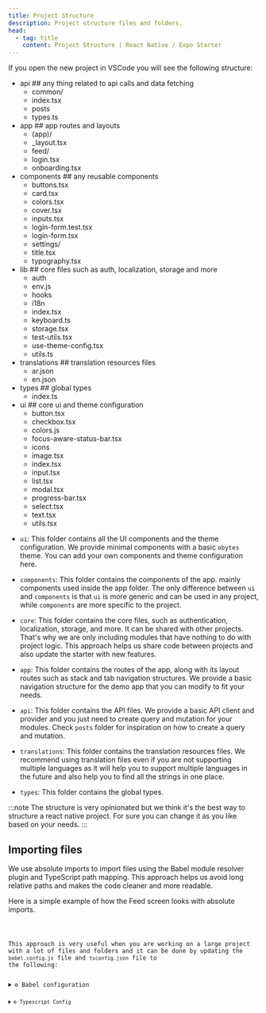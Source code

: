 ```yaml
---
title: Project Structure
description: Project structure files and folders.
head:
  - tag: title
    content: Project Structure | React Native / Expo Starter
---
```



If you open the new project in VSCode you will see the following structure:

<FileTree>

- api ## any thing related to api calls and data fetching
  - common/
  - index.tsx
  - posts
  - types.ts
- app ## app routes and layouts
  - (app)/
  - \_layout.tsx
  - feed/
  - login.tsx
  - onboarding.tsx
- components ## any reusable components
  - buttons.tsx
  - card.tsx
  - colors.tsx
  - cover.tsx
  - inputs.tsx
  - login-form.test.tsx
  - login-form.tsx
  - settings/
  - title.tsx
  - typography.tsx
- lib ## core files such as auth, localization, storage and more
  - auth
  - env.js
  - hooks
  - i18n
  - index.tsx
  - keyboard.ts
  - storage.tsx
  - test-utils.tsx
  - use-theme-config.tsx
  - utils.ts
- translations ## translation resources files
  - ar.json
  - en.json
- types ## global types
  - index.ts
- ui ## core ui and theme configuration
  - button.tsx
  - checkbox.tsx
  - colors.js
  - focus-aware-status-bar.tsx
  - icons
  - image.tsx
  - index.tsx
  - input.tsx
  - list.tsx
  - modal.tsx
  - progress-bar.tsx
  - select.tsx
  - text.tsx
  - utils.tsx

</FileTree>

- `ui`: This folder contains all the UI components and the theme configuration. We provide minimal components with a basic `obytes` theme. You can add your own components and theme configuration here.

- `components`: This folder contains the components of the app. mainly components used inside the app folder. The only difference between `ui` and `components` is that `ui` is more generic and can be used in any project, while `components` are more specific to the project.

- `core`: This folder contains the core files, such as authentication, localization, storage, and more. It can be shared with other projects. That's why we are only including modules that have nothing to do with project logic. This approach helps us share code between projects and also update the starter with new features.

- `app`: This folder contains the routes of the app, along with its layout routes such as stack and tab navigation structures. We provide a basic navigation structure for the demo app that you can modify to fit your needs.

- `api`: This folder contains the API files. We provide a basic API client and provider and you just need to create query and mutation for your modules. Check `posts` folder for inspiration on how to create a query and mutation.

- `translations`: This folder contains the translation resources files. We recommend using translation files even if you are not supporting multiple languages as it will help you to support multiple languages in the future and also help you to find all the strings in one place.

- `types`: This folder contains the global types.

:::note
The structure is very opinionated but we think it's
the best way to structure a react native project. For sure you can change it as you like based on your needs.
:::

## Importing files

We use absolute imports to import files using the Babel module resolver plugin and TypeScript path mapping. This approach helps us avoid long relative paths and makes the code cleaner and more readable.

Here is a simple example of how the Feed screen looks with absolute imports.

<Code file="src/app/(app)/index.tsx" meta="{4-7}" />

This approach is very useful when you are working on a large project with a lot of files and folders and it can be done by updating the `babel.config.js` file and `tsconfig.json` file to the following:

<details>
  <summary>⚙️ Babel configuration</summary>
  <Code file="babel.config.js" meta="ins={8-27}" />
</details>

<details>
  <summary>⚙️ Typescript Config</summary>
  <Code file="tsconfig.json" meta="ins={5-9}" />
</details>
